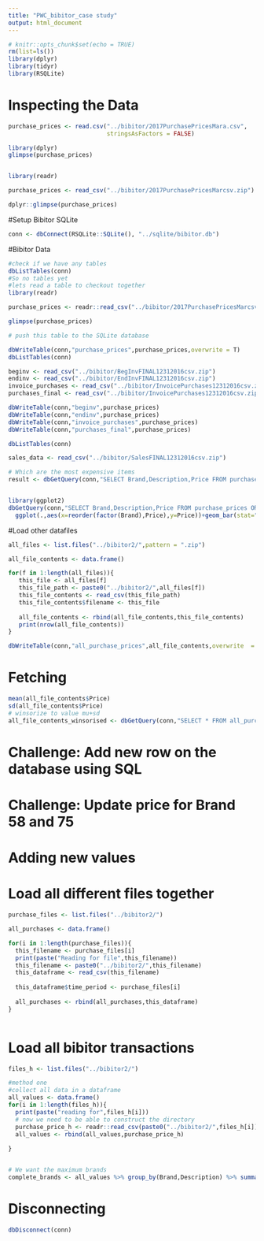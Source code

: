 ```yaml
---
title: "PWC_bibitor_case study"
output: html_document
---
```


```r
# knitr::opts_chunk$set(echo = TRUE)
rm(list=ls())
library(dplyr)
library(tidyr)
library(RSQLite)
```

# Inspecting the Data 

```r


purchase_prices <- read.csv("../bibitor/2017PurchasePricesMara.csv",
                            stringsAsFactors = FALSE)

library(dplyr)
glimpse(purchase_prices)


library(readr)

purchase_prices <- read_csv("../bibitor/2017PurchasePricesMarcsv.zip")

dplyr::glimpse(purchase_prices)


```



#Setup Bibitor SQLite 

```r

conn <- dbConnect(RSQLite::SQLite(), "../sqlite/bibitor.db")

```



#Bibitor Data
```r
#check if we have any tables 
dbListTables(conn)
#So no tables yet
#lets read a table to checkout together
library(readr)

purchase_prices <- readr::read_csv("../bibitor/2017PurchasePricesMarcsv.zip")

glimpse(purchase_prices)

# push this table to the SQLite database

dbWriteTable(conn,"purchase_prices",purchase_prices,overwrite = T)
dbListTables(conn)
```


```r
beginv <- read_csv("../bibitor/BegInvFINAL12312016csv.zip")
endinv <- read_csv("../bibitor/EndInvFINAL12312016csv.zip")
invoice_purchases <- read_csv("../bibitor/InvoicePurchases12312016csv.zip")
purchases_final <- read_csv("../bibitor/InvoicePurchases12312016csv.zip")


```

```r

dbWriteTable(conn,"beginv",purchase_prices)
dbWriteTable(conn,"endinv",purchase_prices)
dbWriteTable(conn,"invoice_purchases",purchase_prices)
dbWriteTable(conn,"purchases_final",purchase_prices)

dbListTables(conn)


```

```r

sales_data <- read_csv("../bibitor/SalesFINAL12312016csv.zip")

```

```r

# Which are the most expensive items
result <- dbGetQuery(conn,"SELECT Brand,Description,Price FROM purchase_prices ORDER BY Price DESC LIMIT 10")



```

```r

library(ggplot2)
dbGetQuery(conn,"SELECT Brand,Description,Price FROM purchase_prices ORDER BY Price DESC LIMIT 100") %>% 
  ggplot(.,aes(x=reorder(factor(Brand),Price),y=Price))+geom_bar(stat="identity")

```

#Load other datafiles 

```r

all_files <- list.files("../bibitor2/",pattern = ".zip")

all_file_contents <- data.frame()

for(f in 1:length(all_files)){
   this_file <- all_files[f]
   this_file_path <- paste0("../bibitor2/",all_files[f])
   this_file_contents <- read_csv(this_file_path)
   this_file_contents$filename <- this_file
   
   all_file_contents <- rbind(all_file_contents,this_file_contents)
   print(nrow(all_file_contents))
}

dbWriteTable(conn,"all_purchase_prices",all_file_contents,overwrite  = T)


```

# Fetching 


```r
mean(all_file_contents$Price)
sd(all_file_contents$Price)
# winsorize to value mu+sd
all_file_contents_winsorised <- dbGetQuery(conn,"SELECT * FROM all_purchase_prices WHERE Price < 266 ")

```



# Challenge: Add new row on the database using SQL 

# Challenge: Update price for Brand 58 and 75

# Adding new values 


# Load all different files together 

```r

purchase_files <- list.files("../bibitor2/")

all_purchases <- data.frame()

for(i in 1:length(purchase_files)){
  this_filename <- purchase_files[i]
  print(paste("Reading for file",this_filename))
  this_filename <- paste0("../bibitor2/",this_filename)
  this_dataframe <- read_csv(this_filename)
  
  this_dataframe$time_period <- purchase_files[i]
  
  all_purchases <- rbind(all_purchases,this_dataframe)
}



```


# Load all bibitor transactions 
```r

files_h <- list.files("../bibitor2/")

#method one 
#collect all data in a dataframe
all_values <- data.frame()
for(i in 1:length(files_h)){
  print(paste("reading for",files_h[i]))
  # now we need to be able to construct the directory
  purchase_price_h <- readr::read_csv(paste0("../bibitor2/",files_h[i]))
  all_values <- rbind(all_values,purchase_price_h)
  
}



```


```r
# We want the maximum brands 
complete_brands <- all_values %>% group_by(Brand,Description) %>% summarise(total =n()) %>% filter(total ==14) 

```


# Disconnecting 
```r

dbDisconnect(conn)

```

